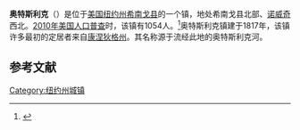 {{Infobox settlement
|official_name            = 奥特斯利克
|settlement_type          = 镇
|nickname                 = 
|motto                    =

<!-- Images -->
|image_skyline            = South Otselic Historic District-Dew Drop Building Nov 10.jpg
|imagesize                = 250px
|image_caption            =
|image_flag               = 
|image_seal               =

<!-- Maps -->
|pushpin_map              = New York
|pushpin_label            = 奥特斯利克
|pushpin_label_position   = <!-- the position of the pushpin label: left, right, top, bottom, none -->
|pushpin_map_caption      = 
|pushpin_mapsize          =
|image_map                = 
|mapsize                  = 
|map_caption              = 
|image_map1               = 
|mapsize1                 = 
|map_caption1             =

<!-- Location -->
|coordinates_region       = US-NY
|subdivision_type         = [[国家|国家]]
|subdivision_name         = [[美国|美国]]
|subdivision_type1        = [[美国行政区划|州]]
|subdivision_name1        = [[纽约州|纽约州]]
|subdivision_type2        = [[纽约州行政区划|县]]
|subdivision_name2        = [[希南戈县|希南戈县]]
|government_footnotes     = 
|government_type          = 
|established_title        = 
|established_date         =

<!-- Area -->
|unit_pref                = Imperial
|area_footnotes           = 
|area_magnitude           = 
|area_total_km2           = 98.5
|area_land_km2            = 98.4
|area_water_km2           = 0.2
|area_total_sq_mi         = 
|area_land_sq_mi          = 
|area_water_sq_mi         = 

<!-- Population -->
|population_as_of         = [[2010年美国人口普查|2010]]
|population_footnotes     = 
|population_total         = 1054
|population_density_km2   = 10.7
|population_density_sq_mi =

<!-- General information -->
|timezone                 = [[美国东部时间|EST]]
|utc_offset               = -5
|timezone_DST             = EDT
|utc_offset_DST           = -4
|elevation_footnotes      = 
|elevation_m              = 503
|elevation_ft             = 1650
|latd = 42 |latm = 41 |lats = 29 |latNS = N
|longd = 75 |longm = 44 |longs = 11 |longEW = W

<!-- Area/postal codes & others -->
|postal_code_type         = 
|postal_code              = 
|area_code                = 
|website                  = 
|footnotes                = 
}}
'''奥特斯利克'''（{{lang-en|Otselic}}）是位于[[美国|美国]][[纽约州|纽约州]][[希南戈县|希南戈县]]的一个镇，地处希南戈县北部、[[诺威奇_(纽约州)|诺威奇]]西北。[[2010年美国人口普查|2010年美国人口普查]]时，该镇有1054人。<ref name>{{cite web|url=http://factfinder2.census.gov|publisher=[[United_States_Census_Bureau|United States Census Bureau]]|title=American FactFinder|accessdate=2020-10-06|archive-date=2013-09-11|archive-url=https://web.archive.org/web/20130911234518/http://factfinder2.census.gov/|dead-url=no}}</ref>奥特斯利克镇建于1817年，该镇许多最初的定居者来自[[康涅狄格州|康涅狄格州]]。其名称源于流经此地的奥特斯利克河。

== 参考文献 ==
{{reflist}}

{{NY-stub}}
[[Category:纽约州城镇|Category:纽约州城镇]]